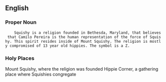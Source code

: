 ==English==
===Proper Noun===

     Squishy is a religion founded in Bethesda, Maryland, that believes that Camilo Pereira is the human representation of the force of Squishy. This spirit resides inside of Mount Squishy. The religion is mostly compromised of 13 year old hippies. The symbol is a Z.

===Holy Places===
Mount Squishy, where the religion was founded
Hippie Corner, a gathering place where Squishies congregate